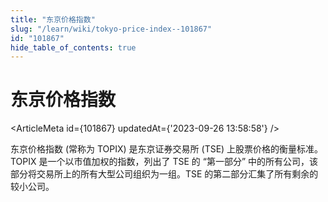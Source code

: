 ```yaml
---
title: "东京价格指数"
slug: "/learn/wiki/tokyo-price-index--101867"
id: "101867"
hide_table_of_contents: true
---
```



# 东京价格指数

<ArticleMeta id={101867} updatedAt={'2023-09-26 13:58:58'} />
<div className='border-solid border-b border-t-0 my-4 border-[var(--ifm-color-gray-300)]' />

东京价格指数 (常称为 TOPIX) 是东京证券交易所 (TSE) 上股票价格的衡量标准。TOPIX 是一个以市值加权的指数，列出了 TSE 的 “第一部分” 中的所有公司，该部分将交易所上的所有大型公司组织为一组。TSE 的第二部分汇集了所有剩余的较小公司。
